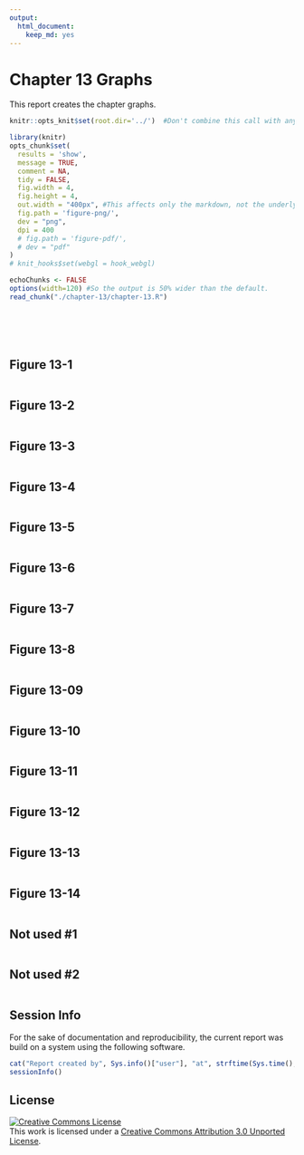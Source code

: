 ```yaml
---
output:
  html_document:
    keep_md: yes
---
```

Chapter 13 Graphs
=================================================
This report creates the chapter graphs.

<!--  Set the working directory to the repository's base directory; this assumes the report is nested inside of only one directory.-->
```r
knitr::opts_knit$set(root.dir='../')  #Don't combine this call with any other chunk -especially one that uses file paths.
```

<!-- Set the report-wide options, and point to the external code file. -->
```r
library(knitr)
opts_chunk$set(
  results = 'show', 
  message = TRUE,
  comment = NA, 
  tidy = FALSE,
  fig.width = 4, 
  fig.height = 4, 
  out.width = "400px", #This affects only the markdown, not the underlying png file.  The height will be scaled appropriately.
  fig.path = 'figure-png/',     
  dev = "png",
  dpi = 400
  # fig.path = 'figure-pdf/',     
  # dev = "pdf"
)
# knit_hooks$set(webgl = hook_webgl)

echoChunks <- FALSE
options(width=120) #So the output is 50% wider than the default.
read_chunk("./chapter-13/chapter-13.R") 

```
<!-- Load the packages.  Suppress the output when loading packages. --> 
```r
```

<!-- Load any Global functions and variables declared in the R file.  Suppress the output. --> 
```r
```

<!-- Declare any global functions specific to a Rmd output.  Suppress the output. --> 
```r
```

<!-- Load the datasets. -->
```r
```

<!-- Tweak the datasets. -->
```r
```

## Figure 13-1
```r
```

## Figure 13-2
```r
```

## Figure 13-3
```r
```

## Figure 13-4
```r
```

## Figure 13-5
```r
```

## Figure 13-6
```r
```

## Figure 13-7
```r
```

## Figure 13-8
```r
```

## Figure 13-09
```r
```

## Figure 13-10
```r
```

## Figure 13-11
```r
```

## Figure 13-12
```r
```

## Figure 13-13
```r
```

## Figure 13-14
```r
```

## Not used #1 
```r
```

## Not used #2 
```r
```
## Session Info
For the sake of documentation and reproducibility, the current report was build on a system using the following software.

```r
cat("Report created by", Sys.info()["user"], "at", strftime(Sys.time(), "%Y-%m-%d, %H:%M %z"))
sessionInfo()
```

## License

<a rel="license" href="http://creativecommons.org/licenses/by/3.0/"><img alt="Creative Commons License" style="border-width:0" src="http://i.creativecommons.org/l/by/3.0/88x31.png" /></a><br />This work is licensed under a <a rel="license" href="http://creativecommons.org/licenses/by/3.0/">Creative Commons Attribution 3.0 Unported License</a>.
